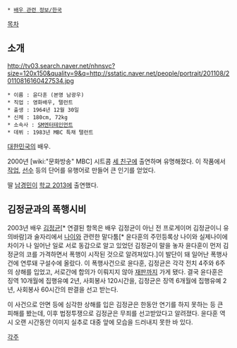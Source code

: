  * [[배우 관련 정보/한국]]

[[목차]]

== 소개 ==
http://tv03.search.naver.net/nhnsvc?size=120x150&quality=9&q=http://sstatic.naver.net/people/portrait/201108/20110816160427534.jpg
 * 이름 : 윤다훈 (본명 남광우) 
 * 직업 : 영화배우, 탤런트 
 * 출생 : 1964년 12월 30일
 * 신체 : 180cm, 72kg 
 * 소속사 : [[SM엔터테인먼트]]
 * 데뷔 : 1983년 MBC 특채 탤런트

[[대한민국]]의 배우.

2000년 [wiki:"문화방송" MBC] 시트콤 [[세 친구]]에 출연하며 유명해졌다. 이 작품에서 [[작업]], [[선수]] 등의 단어를 유행어로 만들어 큰 인기를 얻었다.

딸 [[남경민]]이 [[학교 2013]]에 출연했다.

== 김정균과의 폭행시비 ==
2003년 배우 [[김정균]][* 연결된 항목은 배우 김정균이 아닌 전 프로게이머 김정균이니 유의바람]과 술자리에서 [[나이]]와 관련한 말다툼[* 윤다훈의 주민등록상 나이와 실제나이에 차이가 나 일어난 일로 서로 동갑으로 알고 있었던 김정균이 말을 놓자 윤다훈이 먼저 김정균의 코를 가격하면서 폭행이 시작된 것으로 알려져있다.]이 발단이 돼 일어난 폭행사건에 연루돼 구설수에 올랐다. 이 폭행사건으로 윤다훈, 김정균은 각각 전치 4주와 6주의 상해를 입었고, 서로간에 합의가 이뤄지지 않아 [[재판]]까지 가게 됐다. 결국 윤다훈은 징역 10개월에 집행유예 2년, 사회봉사 120시간을, 김정균은 징역 6개월에 집행유예 2년, 사회봉사 60시간의 판결을 선고 받는다. 

이 사건으로 안면 등에 심각한 상해를 입은 김정균은 한동안 연기를 하지 못하는 등 큰 피해를 봤는데, 이후 법정투쟁으로 김정균은 무죄를 선고받았다고 알려졌다. 윤다훈 역시 오랜 시간동안 이미지 실추로 대중 앞에 모습을 드러내지 못한 바 있다.

[[각주]]
